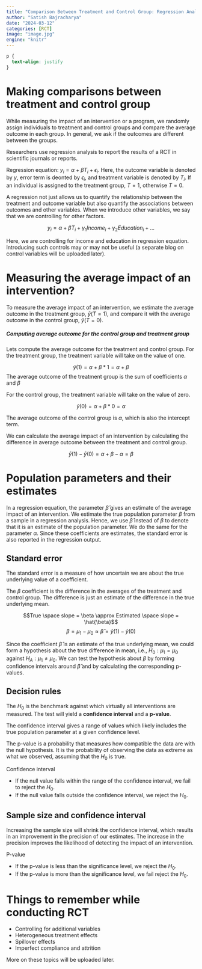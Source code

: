 ```yaml
---
title: "Comparison Between Treatment and Control Group: Regression Analysis"
author: "Satish Bajracharya"
date: "2024-03-12"
categories: [RCT]
image: "image.jpg"
engine: "knitr"
---
```


```css
p {
  text-align: justify
}
```

# Making comparisons between treatment and control group

While measuring the impact of an intervention or a program, we randomly assign individuals to treatment and control groups and compare the average outcome in each group. In general, we ask if the outcomes are different between the groups. 

::: {.callout-note}
Researchers use regression analysis to report the results of a RCT in scientific journals or reports.

Regression equation: $y_i= \alpha + \beta T_i + \epsilon_i$. Here, the outcome variable is denoted by $y$, error term is deonted by $\epsilon_i$, and treatment variable is denoted by $T_i$. If an individual is assigned to the treatment group, $T = 1$, otherwise $T = 0$.
:::

A regression not just allows us to quantify the relationship between the treatment and outcome variable but also quantify the associations between outcomes and other variables. When we introduce other variables, we say that we are controlling for other factors. 

$$y_i = \alpha + \beta T_i + \gamma_1 Income_i + \gamma_2 Education_i + ... $$

Here, we are controlling for income and education in regression equation. Introducing such controls may or may not be useful (a separate blog on control variables will be uploaded later).  

# Measuring the average impact of an intervention?

To measure the average impact of an intervention, we estimate the average outcome in the treatment group, $\bar y (T=1)$, and compare it with the average outcome in the control group, $\bar y (T=0)$. 

##### Computing average outcome for the control group and treatment group

Lets compute the average outcome for the treatment and control group. For the treatment group, the treatment variable will take on the value of one. 

$$ \bar y(1) = \alpha + \beta * 1 = \alpha + \beta $$
The average outcome of the treatment group is the sum of coefficients $\alpha$ and $\beta$

For the control group, the treatment variable will take on the value of zero. 

$$\bar y(0) = \alpha + \beta * 0 = \alpha$$

The average outcome of the control group is $\alpha$, which is also the intercept term. 

We can calculate the average impact of an intervention by calculating the difference in average outcome between the treatment and control group. 

$$\bar y(1) - \bar y(0) = \alpha + \beta -\alpha = \beta$$

# Population parameters and their estimates

In a regression equation, the parameter $\hat{\beta}$ gives an estimate of the average impact of an intervention. We estimate the true population parameter $\beta$ from a sample in a regression analysis. Hence, we use $\hat{\beta}$ instead of $\beta$ to denote that it is an estimate of the population parameter. We do the same for the parameter $\alpha$. Since these coefficients are estimates, the standard error is also reported in the regression output. 

::: {.callout-tip}
## Standard error

The standard error is a measure of how uncertain we are about the true underlying value of a coefficient.
:::

The $\beta$ coefficient is the difference in the averages of the treatment and control group. The difference is just an estimate of the difference in the true underlying mean. 

$$True \space slope = \beta \approx Estimated \space slope = \hat{\beta}$$
$$\beta = \mu_1 - \mu_0 \approx \hat{\beta} = \bar{y} (1) - \bar{y}(0)$$

Since the coefficient $\hat{\beta}$ is an estimate of the true underlying mean, we could form a hypothesis about the true difference in mean, i.e., $H_0: \mu_1 = \mu_0$ against $H_A: \mu_1 \neq \mu_0$. We can test the hypothesis about $\beta$ by forming confidence intervals around $\hat{\beta}$ and by calculating the corresponding p-values. 

## Decision rules

The $H_0$ is the benchmark against which virtually all interventions are measured. The test will yield a **confidence interval** and a **p-value**. 

::: {.callout-note}
The confidence interval gives a range of values which likely includes the true population parameter at a given confidence level.

The p-value is a probability that measures how compatible the data are with the null hypothesis. It is the probability of observing the data as extreme as what we observed, assuming that the $H_0$ is true.
:::

Confidence interval

- If the null value falls within the range of the confidence interval, we fail to reject the $H_0$.
- If the null value falls outside the confidence interval, we reject the $H_0$.

::: {.callout-tip}
## Sample size and confidence interval

Increasing the sample size will shrink the confidence interval, which results in an improvement in the precision of our estimates. The increase in the precision improves the likelihood of detecting the impact of an intervention.
:::

P-value

- If the p-value is less than the significance level, we reject the $H_0$.
- If the p-value is more than the significance level, we fail reject the $H_0$.

# Things to remember while conducting RCT

- Controlling for additional variables
- Heterogeneous treatment effects
- Spillover effects
- Imperfect compliance and attrition

::: {.callout-note}
More on these topics will be uploaded later.
:::